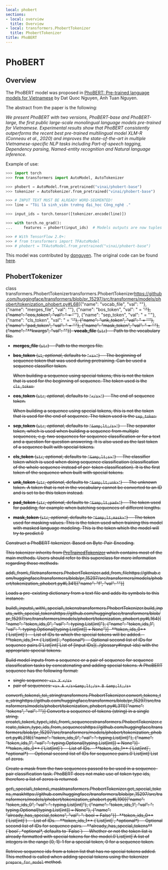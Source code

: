 ```yaml
---
local: phobert
sections:
- local: overview
  title: Overview
- local: transformers.PhobertTokenizer
  title: PhobertTokenizer
title: PhoBERT
---
```

<script>
</script>
<!--Copyright 2020 The HuggingFace Team. All rights reserved.

Licensed under the Apache License, Version 2.0 (the "License"); you may not use this file except in compliance with
the License. You may obtain a copy of the License at

http://www.apache.org/licenses/LICENSE-2.0

Unless required by applicable law or agreed to in writing, software distributed under the License is distributed on
an "AS IS" BASIS, WITHOUT WARRANTIES OR CONDITIONS OF ANY KIND, either express or implied. See the License for the
specific language governing permissions and limitations under the License.
-->

<h1 id="phobert">PhoBERT</h1>

<h2 id="overview">Overview</h2>

The PhoBERT model was proposed in [PhoBERT: Pre-trained language models for Vietnamese](https://www.aclweb.org/anthology/2020.findings-emnlp.92.pdf) by Dat Quoc Nguyen, Anh Tuan Nguyen.

The abstract from the paper is the following:

*We present PhoBERT with two versions, PhoBERT-base and PhoBERT-large, the first public large-scale monolingual
language models pre-trained for Vietnamese. Experimental results show that PhoBERT consistently outperforms the recent
best pre-trained multilingual model XLM-R (Conneau et al., 2020) and improves the state-of-the-art in multiple
Vietnamese-specific NLP tasks including Part-of-speech tagging, Dependency parsing, Named-entity recognition and
Natural language inference.*

Example of use:

```python
>>> import torch
>>> from transformers import AutoModel, AutoTokenizer

>>> phobert = AutoModel.from_pretrained("vinai/phobert-base")
>>> tokenizer = AutoTokenizer.from_pretrained("vinai/phobert-base")

>>> # INPUT TEXT MUST BE ALREADY WORD-SEGMENTED!
>>> line = "Tôi là sinh_viên trường đại_học Công_nghệ ."

>>> input_ids = torch.tensor([tokenizer.encode(line)])

>>> with torch.no_grad():
...     features = phobert(input_ids)  # Models outputs are now tuples

>>> # With TensorFlow 2.0+:
>>> # from transformers import TFAutoModel
>>> # phobert = TFAutoModel.from_pretrained("vinai/phobert-base")
```

This model was contributed by [dqnguyen](https://huggingface.co/dqnguyen). The original code can be found [here](https://github.com/VinAIResearch/PhoBERT).

<h2 id="transformers.PhobertTokenizer">PhobertTokenizer</h2>

<div class="docstring">

<docstring><name>class transformers.PhobertTokenizer</name><anchor>transformers.PhobertTokenizer</anchor><source>https://github.com/huggingface/transformers/blob/pr_15297/src/transformers/models/phobert/tokenization_phobert.py#L68</source><parameters>[{"name": "vocab_file", "val": ""}, {"name": "merges_file", "val": ""}, {"name": "bos_token", "val": " = '<s>'"}, {"name": "eos_token", "val": " = '</s>'"}, {"name": "sep_token", "val": " = '</s>'"}, {"name": "cls_token", "val": " = '<s>'"}, {"name": "unk_token", "val": " = '<unk>'"}, {"name": "pad_token", "val": " = '<pad>'"}, {"name": "mask_token", "val": " = '<mask>'"}, {"name": "**kwargs", "val": ""}]</parameters><paramsdesc>- **vocab_file** (`str`) --
  Path to the vocabulary file.
- **merges_file** (`str`) --
  Path to the merges file.
- **bos_token** (`st`, *optional*, defaults to `"<s>"`) --
  The beginning of sequence token that was used during pretraining. Can be used a sequence classifier token.

  <Tip>

  When building a sequence using special tokens, this is not the token that is used for the beginning of
  sequence. The token used is the `cls_token`.

  </Tip>

- **eos_token** (`str`, *optional*, defaults to `"</s>"`) --
  The end of sequence token.

  <Tip>

  When building a sequence using special tokens, this is not the token that is used for the end of sequence.
  The token used is the `sep_token`.

  </Tip>

- **sep_token** (`str`, *optional*, defaults to `"&amp;lt;/s>"`) --
  The separator token, which is used when building a sequence from multiple sequences, e.g. two sequences for
  sequence classification or for a text and a question for question answering. It is also used as the last
  token of a sequence built with special tokens.
- **cls_token** (`str`, *optional*, defaults to `"&amp;lt;s>"`) --
  The classifier token which is used when doing sequence classification (classification of the whole sequence
  instead of per-token classification). It is the first token of the sequence when built with special tokens.
- **unk_token** (`str`, *optional*, defaults to `"&amp;lt;unk>"`) --
  The unknown token. A token that is not in the vocabulary cannot be converted to an ID and is set to be this
  token instead.
- **pad_token** (`str`, *optional*, defaults to `"&amp;lt;pad>"`) --
  The token used for padding, for example when batching sequences of different lengths.
- **mask_token** (`str`, *optional*, defaults to `"&amp;lt;mask>"`) --
  The token used for masking values. This is the token used when training this model with masked language
  modeling. This is the token which the model will try to predict.</paramsdesc><paramgroups>0</paramgroups></docstring>

Construct a PhoBERT tokenizer. Based on Byte-Pair-Encoding.

This tokenizer inherits from [PreTrainedTokenizer](/docs/transformers/pr_15297/en/main_classes/tokenizer#transformers.PreTrainedTokenizer) which contains most of the main methods. Users should refer to
this superclass for more information regarding those methods.





<div class="docstring">
<docstring><name>add\_from\_file</name><anchor>transformers.PhobertTokenizer.add_from_file</anchor><source>https://github.com/huggingface/transformers/blob/pr_15297/src/transformers/models/phobert/tokenization_phobert.py#L341</source><parameters>[{"name": "f", "val": ""}]</parameters></docstring>

Loads a pre-existing dictionary from a text file and adds its symbols to this instance.


</div>
<div class="docstring">
<docstring><name>build\_inputs\_with\_special\_tokens</name><anchor>transformers.PhobertTokenizer.build_inputs_with_special_tokens</anchor><source>https://github.com/huggingface/transformers/blob/pr_15297/src/transformers/models/phobert/tokenization_phobert.py#L164</source><parameters>[{"name": "token_ids_0", "val": ": typing.List[int]"}, {"name": "token_ids_1", "val": ": typing.Optional[typing.List[int]] = None"}]</parameters><paramsdesc>- **token_ids_0** (`List[int]`) --
  List of IDs to which the special tokens will be added.
- **token_ids_1** (`List[int]`, *optional*) --
  Optional second list of IDs for sequence pairs.</paramsdesc><paramgroups>0</paramgroups><rettype>`List[int]`</rettype><retdesc>List of [input IDs](../glossary#input-ids) with the appropriate special tokens.</retdesc></docstring>

Build model inputs from a sequence or a pair of sequence for sequence classification tasks by concatenating and
adding special tokens. A PhoBERT sequence has the following format:

- single sequence: `<s> X </s>`
- pair of sequences: `<s> A </s>&amp;lt;/s> B &amp;lt;/s>`








</div>
<div class="docstring">
<docstring><name>convert\_tokens\_to\_string</name><anchor>transformers.PhobertTokenizer.convert_tokens_to_string</anchor><source>https://github.com/huggingface/transformers/blob/pr_15297/src/transformers/models/phobert/tokenization_phobert.py#L311</source><parameters>[{"name": "tokens", "val": ""}]</parameters></docstring>
Converts a sequence of tokens (string) in a single string.

</div>
<div class="docstring">
<docstring><name>create\_token\_type\_ids\_from\_sequences</name><anchor>transformers.PhobertTokenizer.create_token_type_ids_from_sequences</anchor><source>https://github.com/huggingface/transformers/blob/pr_15297/src/transformers/models/phobert/tokenization_phobert.py#L218</source><parameters>[{"name": "token_ids_0", "val": ": typing.List[int]"}, {"name": "token_ids_1", "val": ": typing.Optional[typing.List[int]] = None"}]</parameters><paramsdesc>- **token_ids_0** (`List[int]`) --
  List of IDs.
- **token_ids_1** (`List[int]`, *optional*) --
  Optional second list of IDs for sequence pairs.</paramsdesc><paramgroups>0</paramgroups><rettype>`List[int]`</rettype><retdesc>List of zeros.</retdesc></docstring>

Create a mask from the two sequences passed to be used in a sequence-pair classification task. PhoBERT does not
make use of token type ids, therefore a list of zeros is returned.








</div>
<div class="docstring">
<docstring><name>get\_special\_tokens\_mask</name><anchor>transformers.PhobertTokenizer.get_special_tokens_mask</anchor><source>https://github.com/huggingface/transformers/blob/pr_15297/src/transformers/models/phobert/tokenization_phobert.py#L190</source><parameters>[{"name": "token_ids_0", "val": ": typing.List[int]"}, {"name": "token_ids_1", "val": ": typing.Optional[typing.List[int]] = None"}, {"name": "already_has_special_tokens", "val": ": bool = False"}]</parameters><paramsdesc>- **token_ids_0** (`List[int]`) --
  List of IDs.
- **token_ids_1** (`List[int]`, *optional*) --
  Optional second list of IDs for sequence pairs.
- **already_has_special_tokens** (`bool`, *optional*, defaults to `False`) --
  Whether or not the token list is already formatted with special tokens for the model.</paramsdesc><paramgroups>0</paramgroups><rettype>`List[int]`</rettype><retdesc>A list of integers in the range [0, 1]: 1 for a special token, 0 for a sequence token.</retdesc></docstring>

Retrieve sequence ids from a token list that has no special tokens added. This method is called when adding
special tokens using the tokenizer `prepare_for_model` method.








</div></div>
